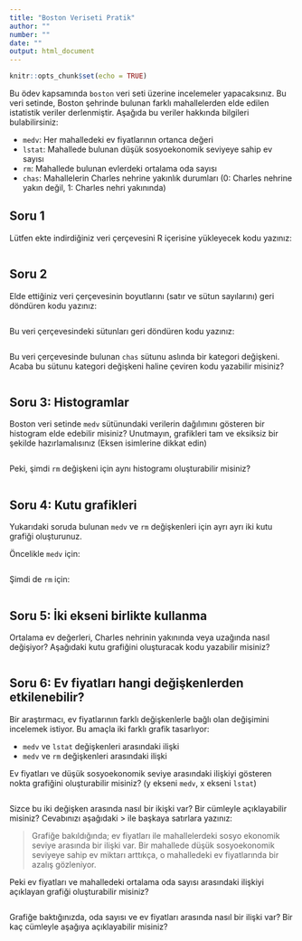 ```yaml
---
title: "Boston Veriseti Pratik"
author: ""
number: ""
date: ""
output: html_document
---
```


```r
knitr::opts_chunk$set(echo = TRUE)
```

Bu ödev kapsamında `boston` veri seti üzerine incelemeler yapacaksınız. Bu veri setinde, Boston şehrinde bulunan farklı mahallelerden elde edilen istatistik veriler derlenmiştir. Aşağıda bu veriler hakkında bilgileri bulabilirsiniz:

+ `medv`: Her mahalledeki ev fiyatlarının ortanca değeri 
+ `lstat`: Mahallede bulunan düşük sosyoekonomik seviyeye sahip ev sayısı
+ `rm`: Mahallede bulunan evlerdeki ortalama oda sayısı
+ `chas`: Mahallelerin Charles nehrine yakınlık durumları (0: Charles nehrine yakın değil, 1: Charles nehri yakınında)

## Soru 1

Lütfen ekte indirdiğiniz veri çerçevesini R içerisine yükleyecek kodu yazınız:

```r

```

## Soru 2

Elde ettiğiniz veri çerçevesinin boyutlarını (satır ve sütun sayılarını) geri döndüren kodu yazınız:

```r

```

Bu veri çerçevesindeki sütunları geri döndüren kodu yazınız:

```r

```

Bu veri çerçevesinde bulunan `chas` sütunu aslında bir kategori değişkeni. Acaba bu sütunu kategori değişkeni haline çeviren kodu yazabilir misiniz?

```r

```

## Soru 3: Histogramlar

Boston veri setinde `medv` sütünundaki verilerin dağılımını gösteren bir histogram elde edebilir misiniz? Unutmayın, grafikleri tam ve eksiksiz bir şekilde hazırlamalısınız (Eksen isimlerine dikkat edin)

```r

```

Peki, şimdi `rm` değişkeni için aynı histogramı oluşturabilir misiniz?

```r

```

## Soru 4: Kutu grafikleri

Yukarıdaki soruda bulunan `medv` ve `rm` değişkenleri için ayrı ayrı iki kutu grafiği oluşturunuz.

Öncelikle `medv` için:

```r

```

Şimdi de `rm` için:

```r

```

## Soru 5: İki ekseni birlikte kullanma

Ortalama ev değerleri, Charles nehrinin yakınında veya uzağında nasıl değişiyor? Aşağıdaki kutu grafiğini oluşturacak kodu yazabilir misiniz?

```r

```

## Soru 6: Ev fiyatları hangi değişkenlerden etkilenebilir?

Bir araştırmacı, ev fiyatlarının farklı değişkenlerle bağlı olan değişimini incelemek istiyor. Bu amaçla iki farklı grafik tasarlıyor:

+ `medv` ve `lstat` değişkenleri arasındaki ilişki
+ `medv` ve `rm` değişkenleri arasındaki ilişki

Ev fiyatları ve düşük sosyoekonomik seviye arasındaki ilişkiyi gösteren nokta grafiğini oluşturabilir misiniz? (y ekseni `medv`, x ekseni `lstat`)

```r

```

Sizce bu iki değişken arasında nasıl bir ikişki var? Bir cümleyle açıklayabilir misiniz? Cevabınızı aşağıdaki \> ile başkaya satırlara yazınız:

> Grafiğe bakıldığında; ev fiyatları ile mahallelerdeki sosyo ekonomik seviye arasında bir ilişki var.
> Bir mahallede düşük sosyoekonomik seviyeye sahip ev miktarı arttıkça, o mahalledeki ev fiyatlarında bir azalış gözleniyor.

Peki ev fiyatları ve mahalledeki ortalama oda sayısı arasındaki ilişkiyi açıklayan grafiği oluşturabilir misiniz?

```r

```

Grafiğe baktığınızda, oda sayısı ve ev fiyatları arasında nasıl bir ilişki var? Bir kaç cümleyle aşağıya açıklayabilir misiniz?

> 
> 
>
>

